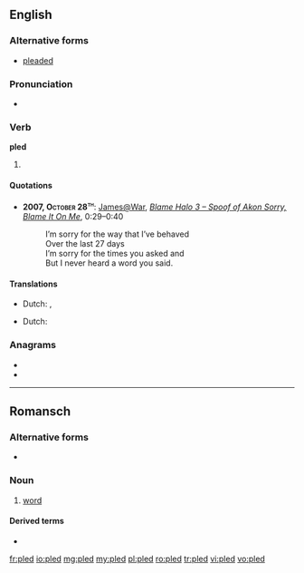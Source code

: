 ==English==

===Alternative forms===
* [[pleaded]] {{i-c|UK}}

===Pronunciation===
* {{IPA|/ˈplɛd/}}
*: {{rhymes|ɛd}}

===Verb===
'''pled'''

# {{North America|Scottish}} {{past of|[[plead]]}}

====Quotations====
* <b>2007, <span style="font-variant:small-caps">October 28<sup>th</sup></span></b>: <span class="plainlinks">[http://www.youtube.com/user/JamesatWar James@War], ''[http://www.youtube.com/watch?v=ZOkF0McZKIw Blame Halo 3 – Spoof of Akon Sorry, Blame It On Me]</span>'', 0:29–0:40
*: I’m sorry for the way that I’ve behaved<br/>Over the last 27 days<br/>I’m sorry for the times you asked and {{q|pled}}<br/>But I never heard a word you said.

====Translations====
<!--No translations on non-lemma forms-->
{{trans-top|Past tense of plead}}
* Dutch: {{t-|nl|pleitte}}, {{t-|nl|pleitten}}
{{trans-mid}}
{{trans-bottom}}
{{trans-top|Past participle of plead}}
* Dutch: {{t-|nl|gepleit}}
{{trans-mid}}
{{trans-bottom}}

===Anagrams===
* {{alphagram|delp}}
* {{l|en|LDPE}}

----

==Romansch==

===Alternative forms===
* {{i|Sursilvan}} {{l|rm|plaid}}

===Noun===
{{rm-noun|m}}

# {{context|Rumantsch Grischun|Sutsilvan|Surmiran|Puter|Vallader|lang=rm}} [[word]]

====Derived terms====
* {{l|rm|pledari}}

[[fr:pled]]
[[io:pled]]
[[mg:pled]]
[[my:pled]]
[[pl:pled]]
[[ro:pled]]
[[tr:pled]]
[[vi:pled]]
[[vo:pled]]